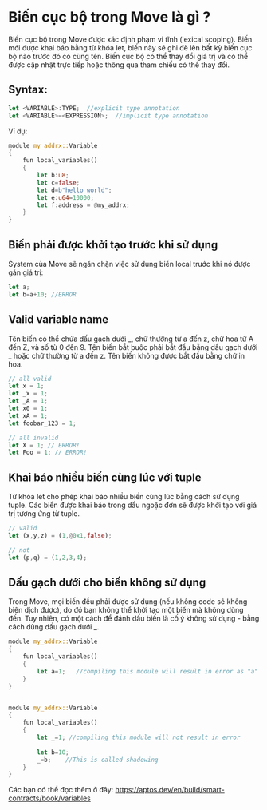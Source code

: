 # Biến cục bộ trong Move là gì ?

Biến cục bộ trong Move được xác định phạm vi tĩnh (lexical scoping). Biến mới được khai báo bằng từ khóa let, biến này sẽ ghi đè lên bất kỳ biến cục bộ nào trước đó có cùng tên. Biến cục bộ có thể thay đổi giá trị và có thể được cập nhật trực tiếp hoặc thông qua tham chiếu có thể thay đổi.

## Syntax:
```rust
let <VARIABLE>:TYPE;  //explicit type annotation
let <VARIABLE>=<EXPRESSION>;  //implicit type annotation
```

Ví dụ: 
```rust
module my_addrx::Variable
{
    fun local_variables()
    {
        let b:u8;
        let c=false;
        let d=b"hello world";
        let e:u64=10000;
        let f:address = @my_addrx;
    }
}
```


## Biến phải được khởi tạo trước khi sử dụng
System của Move  sẽ ngăn chặn việc sử dụng biến local trước khi nó được gán giá trị: 
```rust 
let a;
let b=a+10; //ERROR
```

## Valid variable name 

Tên biến có thể chứa dấu gạch dưới _, chữ thường từ a đến z, chữ hoa từ A đến Z, và số từ 0 đến 9. Tên biến bắt buộc phải bắt đầu bằng dấu gạch dưới _ hoặc chữ thường từ a đến z. Tên biến không được bắt đầu bằng chữ in hoa.

```rust
// all valid
let x = 1;
let _x = 1;
let _A = 1;
let x0 = 1;
let xA = 1;
let foobar_123 = 1;

// all invalid
let X = 1; // ERROR!
let Foo = 1; // ERROR!
```


## Khai báo nhiều biến cùng lúc với tuple

Từ khóa let cho phép khai báo nhiều biến cùng lúc bằng cách sử dụng tuple. Các biến được khai báo trong dấu ngoặc đơn sẽ được khởi tạo với giá trị tương ứng từ tuple.

```rust
// valid 
let (x,y,z) = (1,@0x1,false);

// not 
let (p,q) = (1,2,3,4);
```

## Dấu gạch dưới cho biến không sử dụng

Trong Move, mọi biến đều phải được sử dụng (nếu không code sẽ không biên dịch được), do đó bạn không thể khởi tạo một biến mà không dùng đến. Tuy nhiên, có một cách để đánh dấu biến là cố ý không sử dụng - bằng cách dùng dấu gạch dưới _.

```rust
module my_addrx::Variable
{
    fun local_variables()
    {
        let a=1;   //compiling this module will result in error as "a" is not being used.
    }
}


module my_addrx::Variable
{
    fun local_variables()
    {
        let _=1; //compiling this module will not result in error
        
        let b=10;
        _=b;    //This is called shadowing
    }
}
```

Các bạn có thể đọc thêm ở đây: https://aptos.dev/en/build/smart-contracts/book/variables



